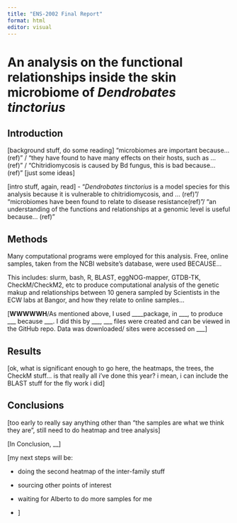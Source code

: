 ```yaml
---
title: "ENS-2002 Final Report"
format: html
editor: visual
---
```


# An analysis on the functional relationships inside the skin microbiome of *Dendrobates tinctorius*

## Introduction

\[background stuff, do some reading\] "microbiomes are important because... (ref)" / "they have found to have many effects on their hosts, such as ... (ref)" / "Chitridiomycosis is caused by Bd fungus, this is bad because...(ref)" \[just some ideas\]

\[intro stuff, again, read\] - "*Dendrobates tinctorius* is a model species for this analysis because it is vulnerable to chitridiomycosis, and ... (ref)"/ "microbiomes have been found to relate to disease resistance(ref)"/ "an understanding of the functions and relationships at a genomic level is useful because... (ref)"

## Methods

Many computational programs were employed for this analysis. Free, online samples, taken from the NCBI website's database, were used BECAUSE...

This includes: slurm, bash, R, BLAST, eggNOG-mapper, GTDB-TK, CheckM/CheckM2, etc to produce computational analysis of the genetic makup and relationships between 10 genera sampled by Scientists in the ECW labs at Bangor, and how they relate to online samples...

\[**WWWWWH**/As mentioned above, I used \_\_\_\_package, in \_\_\_, to produce \_\_\_ because \_\_\_. I did this by \_\_\_, \_\_\_ files were created and can be viewed in the GitHub repo. Data was downloaded/ sites were accessed on \_\_\_\]

## Results

\[ok, what is significant enough to go here, the heatmaps, the trees, the CheckM stuff... is that really all i've done this year? i mean, i can include the BLAST stuff for the fly work i did\]

## Conclusions

\[too early to really say anything other than "the samples are what we think they are", still need to do heatmap and tree analysis\]

\[In Conclusion, \_\_\]

\[my next steps will be:

-   doing the second heatmap of the inter-family stuff

-   sourcing other points of interest

-   waiting for Alberto to do more samples for me

-   \]
